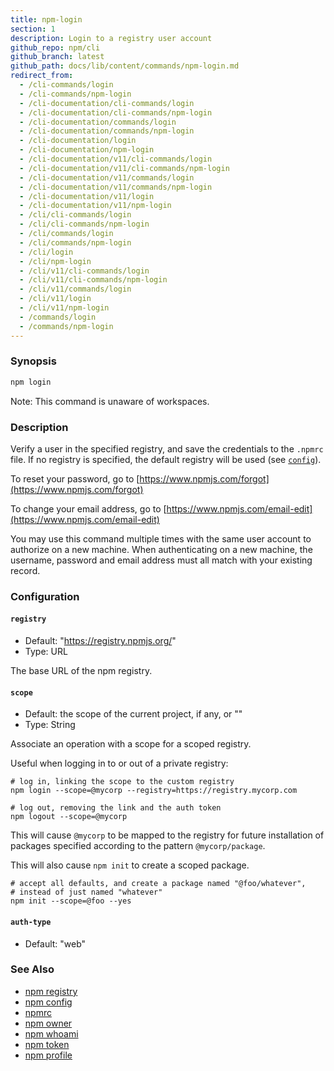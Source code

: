 ```yaml
---
title: npm-login
section: 1
description: Login to a registry user account
github_repo: npm/cli
github_branch: latest
github_path: docs/lib/content/commands/npm-login.md
redirect_from:
  - /cli-commands/login
  - /cli-commands/npm-login
  - /cli-documentation/cli-commands/login
  - /cli-documentation/cli-commands/npm-login
  - /cli-documentation/commands/login
  - /cli-documentation/commands/npm-login
  - /cli-documentation/login
  - /cli-documentation/npm-login
  - /cli-documentation/v11/cli-commands/login
  - /cli-documentation/v11/cli-commands/npm-login
  - /cli-documentation/v11/commands/login
  - /cli-documentation/v11/commands/npm-login
  - /cli-documentation/v11/login
  - /cli-documentation/v11/npm-login
  - /cli/cli-commands/login
  - /cli/cli-commands/npm-login
  - /cli/commands/login
  - /cli/commands/npm-login
  - /cli/login
  - /cli/npm-login
  - /cli/v11/cli-commands/login
  - /cli/v11/cli-commands/npm-login
  - /cli/v11/commands/login
  - /cli/v11/login
  - /cli/v11/npm-login
  - /commands/login
  - /commands/npm-login
---
```


### Synopsis

```bash
npm login
```

Note: This command is unaware of workspaces.

### Description

Verify a user in the specified registry, and save the credentials to the `.npmrc` file. If no registry is specified, the default registry will be used (see [`config`](/cli/v11/using-npm/config)).

To reset your password, go to [https://www.npmjs.com/forgot](https://www.npmjs.com/forgot)

To change your email address, go to [https://www.npmjs.com/email-edit](https://www.npmjs.com/email-edit)

You may use this command multiple times with the same user account to authorize on a new machine. When authenticating on a new machine, the username, password and email address must all match with your existing record.

### Configuration

#### `registry`

- Default: "https://registry.npmjs.org/"
- Type: URL

The base URL of the npm registry.

#### `scope`

- Default: the scope of the current project, if any, or ""
- Type: String

Associate an operation with a scope for a scoped registry.

Useful when logging in to or out of a private registry:

```
# log in, linking the scope to the custom registry
npm login --scope=@mycorp --registry=https://registry.mycorp.com

# log out, removing the link and the auth token
npm logout --scope=@mycorp
```

This will cause `@mycorp` to be mapped to the registry for future installation of packages specified according to the pattern `@mycorp/package`.

This will also cause `npm init` to create a scoped package.

```
# accept all defaults, and create a package named "@foo/whatever",
# instead of just named "whatever"
npm init --scope=@foo --yes
```

#### `auth-type`

- Default: "web"

### See Also

- [npm registry](/cli/v11/using-npm/registry)
- [npm config](/cli/v11/commands/npm-config)
- [npmrc](/cli/v11/configuring-npm/npmrc)
- [npm owner](/cli/v11/commands/npm-owner)
- [npm whoami](/cli/v11/commands/npm-whoami)
- [npm token](/cli/v11/commands/npm-token)
- [npm profile](/cli/v11/commands/npm-profile)
